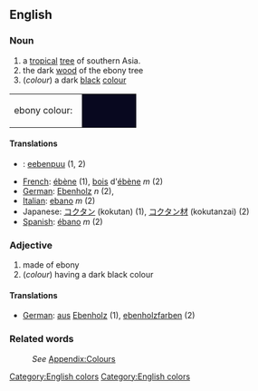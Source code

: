 ==English==
[[Category:English colors]]

===Noun===
#a [[tropical]] [[tree]] of southern Asia.
#the dark [[wood]] of the ebony tree
#(''colour'') a dark [[black]] [[color|colour]]
<table><tr><td>ebony colour: &nbsp;</td>
<td bgcolor="#08081F" width="80">&nbsp; </td></tr></table>

====Translations====
*{{fi}}: [[eebenpuu]] (1, 2)
*[[French]]: [[ébène]] '' '' (1), [[bois]] d'[[ébène]] ''m'' (2)
*[[German]]: [[Ebenholz]] ''n'' (2),
*[[Italian]]: [[ebano]] ''m'' (2)
*Japanese: [[コクタン]] (kokutan) (1), [[コクタン]][[材]] (kokutanzai) (2)
*[[Spanish]]: [[ébano]] ''m'' (2)

===Adjective===
#made of ebony
#(''colour'') having a dark black colour

====Translations====
*[[German]]: [[aus]] [[Ebenholz]] (1), [[ebenholzfarben]] (2) 

===Related words===
:''See'' [[Wiktionary_Appendix:Colours|Appendix:Colours]]

[[Category:English colors]]